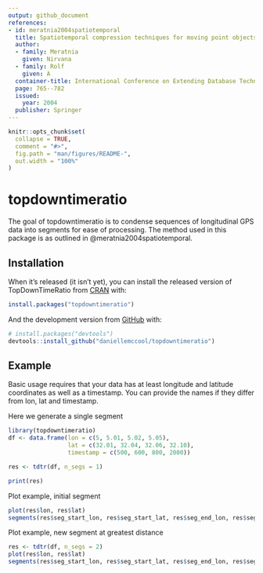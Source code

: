 ```yaml
---
output: github_document
references:
- id: meratnia2004spatiotemporal
  title: Spatiotemporal compression techniques for moving point objects
  author: 
  - family: Meratnia
    given: Nirvana
  - family: Rolf
    given: A
  container-title: International Conference on Extending Database Technology
  page: 765--782
  issued: 
    year: 2004
  publisher: Springer
---
```


<!-- README.md is generated from README.Rmd. Please edit that file -->

```r
knitr::opts_chunk$set(
  collapse = TRUE,
  comment = "#>",
  fig.path = "man/figures/README-",
  out.width = "100%"
)
```

# topdowntimeratio

<!-- badges: start -->
<!-- badges: end -->

The goal of topdowntimeratio is to condense sequences of longitudinal GPS data into segments for ease of processing. The method used in this package is as outlined in @meratnia2004spatiotemporal. 

## Installation

When it's released (it isn't yet), you can install the released version of TopDownTimeRatio from [CRAN](https://CRAN.R-project.org) with:

``` r
install.packages("topdowntimeratio")
```

And the development version from [GitHub](https://github.com/) with:

``` r
# install.packages("devtools")
devtools::install_github("daniellemccool/topdowntimeratio")
```
## Example

Basic usage requires that your data has at least longitude and latitude coordinates as well as a timestamp. You can provide the names if they differ from lon, lat and timestamp.

Here we generate a single segment

```r
library(topdowntimeratio)
df <- data.frame(lon = c(5, 5.01, 5.02, 5.05),
                 lat = c(32.01, 32.04, 32.06, 32.10),
                 timestamp = c(500, 600, 800, 2000))

res <- tdtr(df, n_segs = 1)

print(res)
```


Plot example, initial segment
```r
plot(res$lon, res$lat)
segments(res$seg_start_lon, res$seg_start_lat, res$seg_end_lon, res$seg_end_lat)
```


Plot example, new segment at greatest distance
```r
res <- tdtr(df, n_segs = 2)
plot(res$lon, res$lat)
segments(res$seg_start_lon, res$seg_start_lat, res$seg_end_lon, res$seg_end_lat)
```

